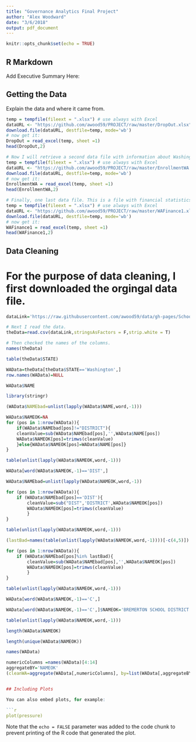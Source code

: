 ```yaml
---
title: "Governance Analytics Final Project"
author: "Alex Woodward"
date: "3/6/2018"
output: pdf_document
---
```


```r
knitr::opts_chunk$set(echo = TRUE)
```

## R Markdown

Add Executive Summary Here:

## Getting the Data
Explain the data and where it came from.

```r
temp = tempfile(fileext = ".xlsx") # use always with Excel
dataURL <- "https://github.com/awood59/PROJECT/raw/master/DropOut.xlsx" # This is the link to the first dataset. Washington State School District Graduation and Drop Out Rates
download.file(dataURL, destfile=temp, mode='wb')
# now get it:
DropOut = read_excel(temp, sheet =1)
head(DropOut,2)
```
```r
# Now I will retrieve a second data file with information about Washington State Enrollment Statistics.
temp = tempfile(fileext = ".xlsx") # use always with Excel
dataURL <- "https://github.com/awood59/PROJECT/raw/master/EnrollmentWA.xlsx" 
download.file(dataURL, destfile=temp, mode='wb')
# now get it:
EnrollmentWA = read_excel(temp, sheet =1)
head(EnrollmentWA,2)
```
```r
# Finally, one last data file. This is a file with financial statistics per school district. I will clean this data as the district names are coded with an attached number, which I need to remove before merging with the other files. In the end, I cleaned the file with Excel, but I will include information for cleaning via R below.
temp = tempfile(fileext = ".xlsx") # use always with Excel
dataURL <- "https://github.com/awood59/PROJECT/raw/master/WAFinance1.xlsx" 
download.file(dataURL, destfile=temp, mode='wb')
# now get it:
WAFinance1 = read_excel(temp, sheet =1)
head(WAFinance1,2)
```

## Data Cleaning
# For the purpose of data cleaning, I first downloaded the orgingal data file.
```r
dataLink='https://raw.githubusercontent.com/awood59/data/gh-pages/SchoolFinanceEdit.csv'
```
```r
# Next I read the data.
theData=read.csv(dataLink,stringsAsFactors = F,strip.white = T)
```
```r
# Then checked the names of the columns.
names(theData)
```
```r
table(theData$STATE)
```

```r
WAData=theData[theData$STATE=='Washington',]
row.names(WAData)=NULL
```


```r
WAData$NAME
```

```r
library(stringr)

(WAData$NAMEbad=unlist(lapply(WAData$NAME,word,-1)))

```


```r
WAData$NAMEOK=NA
for (pos in 1:nrow(WAData)){
    if(WAData$NAMEbad[pos]!="DISTRICT"){
    cleanValue=sub(WAData$NAMEbad[pos],'',WAData$NAME[pos])
    WAData$NAMEOK[pos]=trimws(cleanValue)
    }else{WAData$NAMEOK[pos]=WAData$NAME[pos]}
}
```

```r
table(unlist(lapply(WAData$NAMEOK,word,-1)))
```

```r
WAData[word(WAData$NAMEOK,-1)=='DIST',]
```

```r
WAData$NAMEbad=unlist(lapply(WAData$NAMEOK,word,-1))
```


```r
for (pos in 1:nrow(WAData)){
    if (WAData$NAMEbad[pos]=='DIST'){
        cleanValue=sub("DIST",'DISTRICT',WAData$NAMEOK[pos])
        WAData$NAMEOK[pos]=trimws(cleanValue)
        }
}
```


```r
table(unlist(lapply(WAData$NAMEOK,word,-1)))
```



```r
(lastBad=names(table(unlist(lapply(WAData$NAMEOK,word,-1))))[-c(4,5)])
```




```r
for (pos in 1:nrow(WAData)){
    if (WAData$NAMEbad[pos]%in% lastBad){
        cleanValue=sub(WAData$NAMEbad[pos],'',WAData$NAMEOK[pos])
        WAData$NAMEOK[pos]=trimws(cleanValue)
        }
}

```

```r
table(unlist(lapply(WAData$NAMEOK,word,-1)))
```
```r
WAData[word(WAData$NAMEOK,-1)=='C',]
```

```r
WAData[word(WAData$NAMEOK,-1)=='C',]$NAMEOK='BREMERTON SCHOOL DISTRICT'
```


```r
table(unlist(lapply(WAData$NAMEOK,word,-1)))
```

```r
length(WAData$NAMEOK)
```

```r
length(unique(WAData$NAMEOK))
```

```r
names(WAData)
```

```r
numericColumns =names(WAData)[4:14]
aggregateBY='NAMEOK'
(cleanWA=aggregate(WAData[,numericColumns], by=list(WAData[,aggregateBY]), sum ))


## Including Plots

You can also embed plots, for example:

```r
plot(pressure)
```

Note that the `echo = FALSE` parameter was added to the code chunk to prevent printing of the R code that generated the plot.
